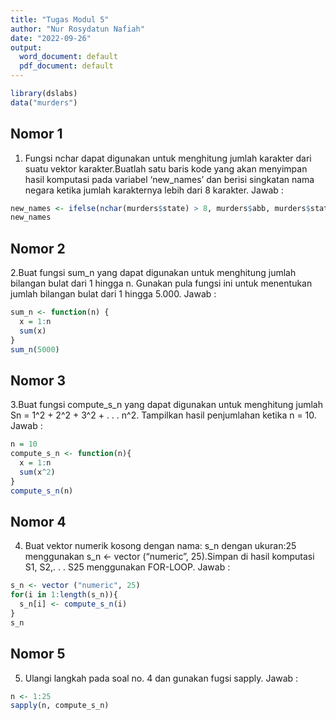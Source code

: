```yaml
---
title: "Tugas Modul 5"
author: "Nur Rosydatun Nafiah"
date: "2022-09-26"
output:
  word_document: default
  pdf_document: default
---
```



```r
library(dslabs)
data("murders")
```

## Nomor 1 ##
1. Fungsi nchar dapat digunakan untuk menghitung jumlah karakter dari suatu vektor karakter.Buatlah satu baris kode yang akan menyimpan hasil komputasi pada variabel ‘new_names’ dan berisi singkatan nama negara ketika jumlah karakternya lebih dari 8 karakter.
Jawab :
```r
new_names <- ifelse(nchar(murders$state) > 8, murders$abb, murders$state)
new_names
```

## Nomor 2 ##
2.Buat fungsi sum_n yang dapat digunakan untuk menghitung jumlah bilangan bulat dari 1 hingga n. Gunakan pula fungsi ini untuk menentukan jumlah bilangan bulat dari 1 hingga 5.000. 
Jawab :
```r
sum_n <- function(n) { 
  x = 1:n
  sum(x)
}
sum_n(5000)
```

## Nomor 3 ##
3.Buat fungsi compute_s_n yang dapat digunakan untuk menghitung jumlah Sn = 1^2 + 2^2 + 3^2 + . . . n^2. Tampilkan hasil penjumlahan ketika n = 10. 
Jawab :
```r
n = 10
compute_s_n <- function(n){
  x = 1:n
  sum(x^2)
}
compute_s_n(n)
```

## Nomor 4 ##
4. Buat vektor numerik kosong dengan nama: s_n dengan ukuran:25 menggunakan 
s_n <- vector ("numeric", 25).Simpan di hasil komputasi S1, S2,. . . S25 menggunakan FOR-LOOP.
Jawab :
```r
s_n <- vector ("numeric", 25)
for(i in 1:length(s_n)){
  s_n[i] <- compute_s_n(i)
}
s_n
```

## Nomor 5 ##
5. Ulangi langkah pada soal no. 4 dan gunakan fugsi sapply.
Jawab :
```r
n <- 1:25
sapply(n, compute_s_n)
```


